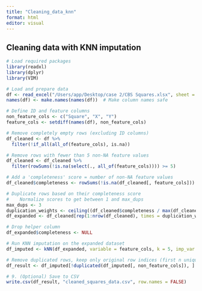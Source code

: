 ```yaml
---
title: "Cleaning_data_knn"
format: html
editor: visual
---
```


## Cleaning data with KNN imputation 

```r
# Load required packages
library(readxl)
library(dplyr)
library(VIM)

# Load and prepare data
df <- read_excel("/Users/app/Desktop/case 2/CBS Squares.xlsx", sheet = "Sheet1")
names(df) <- make.names(names(df))  # Make column names safe

# Define ID and feature columns
non_feature_cols <- c("Square", "X", "Y")
feature_cols <- setdiff(names(df), non_feature_cols)

# Remove completely empty rows (excluding ID columns)
df_cleaned <- df %>%
  filter(!if_all(all_of(feature_cols), is.na))

# Remove rows with fewer than 5 non-NA feature values
df_cleaned <- df_cleaned %>%
  filter(rowSums(!is.na(select(., all_of(feature_cols)))) >= 5)

# Add a 'completeness' score = number of non-NA feature values
df_cleaned$completeness <- rowSums(!is.na(df_cleaned[, feature_cols]))

# Duplicate rows based on their completeness score 
#    Normalize scores to get between 1 and max_dups
max_dups <- 3
duplication_weights <- ceiling((df_cleaned$completeness / max(df_cleaned$completeness)) * max_dups)
df_expanded <- df_cleaned[rep(1:nrow(df_cleaned), times = duplication_weights), ]

# Drop helper column
df_expanded$completeness <- NULL

# Run KNN imputation on the expanded dataset
df_imputed <- kNN(df_expanded, variable = feature_cols, k = 5, imp_var = FALSE)

# Remove duplicated rows, keep only original row indices (first n unique rows of original data)
df_result <- df_imputed[!duplicated(df_imputed[, non_feature_cols]), ]

# 9. (Optional) Save to CSV
write.csv(df_result, "cleaned_squares_data.csv", row.names = FALSE)
```
